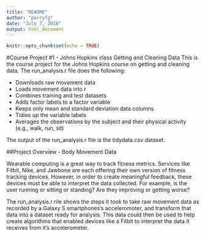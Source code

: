 ```yaml
---
title: "README"
author: "parryfg"
date: "July 7, 2016"
output: html_document
---
```


```r
knitr::opts_chunk$set(echo = TRUE)
```

#Course Project #1 - Johns Hopkins class Getting and Cleaning Data
This is the course project for the Johns Hopkins course on getting and cleaning data. The run_analysis.r file does the following:

* Downloads raw movement data
* Loads movement data into r
* Combines training and test datasets 
* Adds factor labels to a factor variable
* Keeps only mean and standard deviation data columns
* Tidies up the variable labels 
* Averages the observations by the subject and their physical activity (e.g., walk, run, sit)
 
The output of the run_analysis.r file is the tidydata.csv dataset. 

##Project Overview - Body Movement Data 

Wearable computing is a great way to track fitness metrics. Services like Fitbit, Nike, and Jawbone are each offering their own version of fitness tracking devices. However, in order to create meaningful feedback, these devices must be able to interpret the data collected. For example, is the user running or sitting or standing? Are they improving or getting worse? 

The run_analysis.r rile shows the steps it took to take raw movement data as recorded by a Galaxy S smartphones's acceleromoter, and transform that data into a dataset ready for analysis. This data could then be used to help create algorithms that enabled devices like a Fitbit to interpret the data it receives from it's accelerometer.
